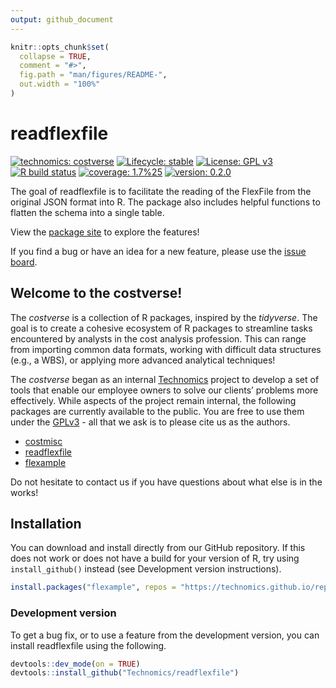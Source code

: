 ```yaml
---
output: github_document
---
```


<!-- README.md is generated from README.Rmd. Please edit that file -->

```r
knitr::opts_chunk$set(
  collapse = TRUE,
  comment = "#>",
  fig.path = "man/figures/README-",
  out.width = "100%"
)
```

# readflexfile

<!-- badges: start -->
[![technomics: costverse](https://img.shields.io/badge/technomics-costverse-EAC435.svg)](https://github.com/technomics)
[![Lifecycle: stable](https://img.shields.io/badge/lifecycle-stable-brightgreen.svg)](https://www.tidyverse.org/lifecycle/#stable)
[![License: GPL v3](https://img.shields.io/badge/License-GPLv3-blue.svg)](https://www.gnu.org/licenses/gpl-3.0)
[![R build status](https://github.com/Technomics/readflexfile/workflows/R-CMD-check/badge.svg)](https://github.com/Technomics/readflexfile/actions)
[![coverage: 1.7%25](https://img.shields.io/badge/coverage-1.7%25-red.svg)](https://cran.r-project.org/web/packages/covr/vignettes/how_it_works.html)
[![version: 0.2.0](https://img.shields.io/badge/version-0.2.0-blue.svg)]()
<!-- badges: end -->

The goal of readflexfile is to facilitate the reading of the FlexFile from the original JSON format into R. The package also includes helpful functions to flatten the schema into a single table.

View the [package site](https://technomics.github.io/readflexfile) to explore the features!

If you find a bug or have an idea for a new feature, please use the [issue board](https://github.com/Technomics/readflexfile/issues).

## Welcome to the costverse!

The *costverse* is a collection of R packages, inspired by the *tidyverse*. The goal is to create a cohesive ecosystem of R packages to streamline tasks encountered by analysts in the cost analysis profession. This can range from importing common data formats, working with difficult data structures (e.g., a WBS), or applying more advanced analytical techniques!

The *costverse* began as an internal [Technomics](https://www.technomics.net/) project to develop a set of tools that enable our employee owners to solve our clients’ problems more effectively. While aspects of the project remain internal, the following packages are currently available to the public. You are free to use them under the [GPLv3](https://www.gnu.org/licenses/gpl-3.0.en.html) - all that we ask is to please cite us as the authors.

 - [costmisc](https://github.com/Technomics/costmisc/)
 - [readflexfile](https://github.com/Technomics/readflexfile/)
 - [flexample](https://github.com/Technomics/flexample/)
 
Do not hesitate to contact us if you have questions about what else is in the works!

## Installation

You can download and install directly from our GitHub repository. If this does not work or does not have a build for your version of R, try using `install_github()` instead (see Development version instructions).

```r
install.packages("flexample", repos = "https://technomics.github.io/repo/")
```

### Development version

To get a bug fix, or to use a feature from the development version, you can install readflexfile using the following. 

```r
devtools::dev_mode(on = TRUE)
devtools::install_github("Technomics/readflexfile")
```
